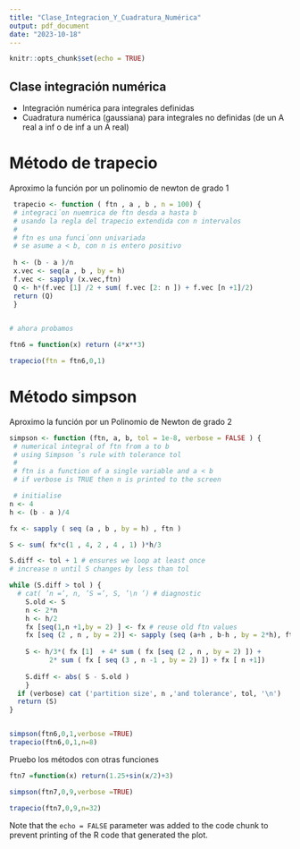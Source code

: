 ```yaml
---
title: "Clase_Integracion_Y_Cuadratura_Numérica"
output: pdf_document
date: "2023-10-18"
---
```


```r
knitr::opts_chunk$set(echo = TRUE)
```

## Clase integración numérica

- Integración numérica para integrales definidas
- Cuadratura numérica (gaussiana) para integrales no definidas (de un A real a inf o de inf a un A real)


# Método de trapecio

Aproximo la función por un polinomio de newton de grado 1

```r

 trapecio <- function ( ftn , a , b , n = 100) {
 # integraci´on nuemrica de ftn desda a hasta b
 # usando la regla del trapecio extendida con n intervalos
 #
 # ftn es una funci´onn univariada
 # se asume a < b, con n is entero positivo
  
 h <- (b - a )/n
 x.vec <- seq(a , b , by = h)
 f.vec <- sapply (x.vec,ftn)
 Q <- h*(f.vec [1] /2 + sum( f.vec [2: n ]) + f.vec [n +1]/2)
 return (Q)
 }
 

# ahora probamos

ftn6 = function(x) return (4*x**3)

trapecio(ftn = ftn6,0,1) 

```

# Método simpson

Aproximo la función por un Polinomio de Newton de grado 2

```r

simpson <- function (ftn, a, b, tol = 1e-8, verbose = FALSE ) {
 # numerical integral of ftn from a to b
 # using Simpson ’s rule with tolerance tol
 #
 # ftn is a function of a single variable and a < b
 # if verbose is TRUE then n is printed to the screen

 # initialise
n <- 4
h <- (b - a )/4

fx <- sapply ( seq (a , b , by = h) , ftn )

S <- sum( fx*c(1 , 4, 2 , 4 , 1) )*h/3

S.diff <- tol + 1 # ensures we loop at least once
# increase n until S changes by less than tol

while (S.diff > tol ) {
  # cat( ’n =’, n, ’S =’, S, ’\n ’) # diagnostic
    S.old <- S
    n <- 2*n
    h <- h/2
    fx [seq(1,n +1,by = 2) ] <- fx # reuse old ftn values
    fx [seq (2 , n , by = 2)] <- sapply (seq (a+h , b-h , by = 2*h), ftn)
    
    S <- h/3*( fx [1]  + 4* sum ( fx [seq (2 , n , by = 2) ]) +
          2* sum ( fx [ seq (3 , n -1 , by = 2) ]) + fx [ n +1])
    
    S.diff <- abs( S - S.old )
    }
  if (verbose) cat ('partition size', n ,'and tolerance', tol, '\n')
  return (S)
}


simpson(ftn6,0,1,verbose =TRUE)
trapecio(ftn6,0,1,n=8)
```
Pruebo los métodos con otras funciones

```r
ftn7 =function(x) return(1.25+sin(x/2)+3)

simpson(ftn7,0,9,verbose =TRUE)

trapecio(ftn7,0,9,n=32)

```



Note that the `echo = FALSE` parameter was added to the code chunk to prevent printing of the R code that generated the plot.
